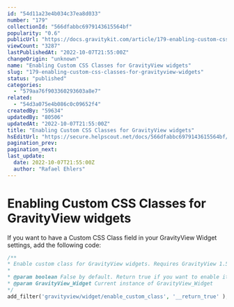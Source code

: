```yaml
---
id: "54d11a23e4b034c37ea8d033"
number: "179"
collectionId: "566dfabbc6979143615564bf"
popularity: "0.6"
publicUrl: "https://docs.gravitykit.com/article/179-enabling-custom-css-classes-for-gravityview-widgets"
viewCount: "3287"
lastPublishedAt: "2022-10-07T21:55:00Z"
changeOrigin: "unknown"
name: "Enabling Custom CSS Classes for GravityView widgets"
slug: "179-enabling-custom-css-classes-for-gravityview-widgets"
status: "published"
categories: 
  - "579aa76f903360293603a8e7"
related: 
  - "54d3a075e4b086c0c09652f4"
createdBy: "59634"
updatedBy: "80506"
updatedAt: "2022-10-07T21:55:00Z"
title: "Enabling Custom CSS Classes for GravityView widgets"
hsEditUrl: "https://secure.helpscout.net/docs/566dfabbc6979143615564bf/article/54d11a23e4b034c37ea8d033"
pagination_prev: 
pagination_next: 
last_update:
  date: 2022-10-07T21:55:00Z
  author: "Rafael Ehlers"
---
```


# Enabling Custom CSS Classes for GravityView widgets

If you want to have a Custom CSS Class field in your GravityView Widget settings, add the following code:

```php
/**
* Enable custom class for GravityView widgets. Requires GravityView 1.5.4 or higher.
* 
* @param boolean False by default. Return true if you want to enable it.
* @param GravityView_Widget Current instance of GravityView_Widget
*/
add_filter('gravityview/widget/enable_custom_class', '__return_true' );
```